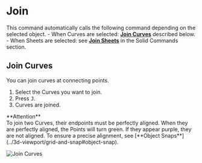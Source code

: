 
# Join

<Reference shortcut="J" command="Join" button="" />

This command automatically calls the following command depending on the selected object.
    - When Curves are selected: [**Join Curves**](#join-Curves) described below.
    - When Sheets are selected: see [**Join Sheets**](../solid/join#join-sheets) in the Solid Commands section.

## Join Curves

You can join curves at connecting points.

1. Select the Curves you want to join.
2. Press <kbd>J</kbd>.
3. Curves are joined.

<Callout emoji="❗">
**Attention**<br />
To join two Curves, their endpoints must be perfectly aligned.
When they are perfectly aligned, the Points will turn green. If they appear purple, they are not aligned. To ensure a precise alignment, see [**Object Snaps**](../3d-viewport/grid-and-snap#object-snap).
</Callout>

![Join Curves](/img/join-curves.gif)




